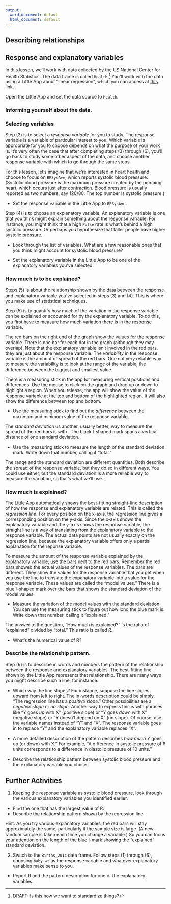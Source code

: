 ```yaml
---
output:
  word_document: default
  html_document: default
---
```

## Describing relationships

## Response and explanatory variables



In this lesson, we'll work with data collected by the US National Center for Health Statistics. The data frame is called `Health`.^[DRAFT: Is this how we want to standardize things?] You'll work with the data using a Little App about "linear regression", which you can access at [this link](dtkaplan.shinyapps.io/LA_linear_regression/).

Open the Little App and set the data source to `Health`. 

### Informing yourself about the data.



### Selecting variables

Step (3) is to select a *response variable* for you to study. The response variable is a variable of particular interest to you. Which variable is appropriate for you to  choose depends on what the  purpose of your  work is. It's very often the case that after completing steps (3) through (6), you'll go back to study some other aspect of the data, and choose another response variable with  which to go through the same steps.

For this lesson, let's imagine that we're interested in heart health and choose to focus on `BPSysAve`, which reports systolic blood pressure. (Systolic blood pressure is the maximum pressure created by the pumping heart, which occurs just after contraction. Blood pressure is usually reported as two numbers,  say 120/80. The top number is systolic pressure.) 

* Set the response variable in the Little App to `BPSysAve`.

Step (4) is to  choose an explanatory variable. An explanatory variable  is one that you think might explain something about the response variable. For instance, you might think that a high `Pulse` rate is what's behind a high systolic  pressure. Or perhaps  you hypothesize that taller people have higher systolic pressure. 

* Look through the list of variables. What are a few reasonable ones that you think might account for systolic blood pressure? 

* Set the explanatory  variable in the Little App to be one of the explanatory variables you've selected. 

### How much is to be explained?

Steps (5) is about the relationship shown by the data between the response  and explanatory variable you've selected in steps (3) and (4). This is where you make use of statistical techniques.

Step (5) is to quantify how much of the variation in the response variable can be explained or accounted for by the explanatory variable. To do this, you first have to measure how much variation there is in the response variable. 

The red bars on the right  end of the graph show the values for the response variable. There is one bar for each dot in the graph (although they may overlap). Note that the explanatory variable isn't involved in  the red bars, they are just about the  response  variable. The *variability* in the response variable is the amount of spread of the red bars. One  not very reliable way to measure the variability is to look at the range of the variable, the difference between the biggest and smallest value.

There is a measuring stick in the app for measuring vertical positions and differences. Use the mouse to click on the graph and drag  up or down to highlight a region. When you release, the app will show the value of the response variable at the top and bottom of the highlighted region. It will also show the difference between top and bottom.

* Use the measuring stick to find out the *difference* between the maximum and minimum value of the response variable.

The *standard deviation* us another, usually better, way to measure the spread of the red bars is with . The black I-shaped mark spans a vertical distance of one standard deviation.

* Use the measuring stick to measure the length of the standard deviation mark. Write down that number, calling it "total."

The range and the standard deviation  are different quantities. Both describe the spread of the response variable, but they do so in  different ways. You could use either,  but the standard deviation is a more reliable way to measure the variation, so that's what we'll use.

### How much is explained?

The Little App automatically shows the best-fitting  straight-line description of how the response and explanatory variable are related. This is called the *regression line*. For every position on the x-axis, the regression line gives a corresponding position on the y-axis. Since  the x-axis shows the explanatory variable and the y-axis shows the response variable, the straight line is a way of translating from the explanatory variable to the response variable. The actual data points are not usually exactly on the regression line, because the explanatory variable offers only a partial explanation for the reponse variable. 

To measure the amount of the response variable explained by the explanatory  variable, use  the  bars next to the red bars. Remember the red bars showed the actual values of the response variables. The  bars are different. They show the values for the response variable that you get when you use the line to translate the expanatory variable into a value for the response variable. These values are called the "model values." There is a blue I-shaped mark over the  bars that shows the standard deviation of the model values.  

* Measure the variation of the model values with the standard deviation. You can use the measuring stick to figure out how long the blue mark is. Write down that number,  calling it "explained."

The answer to the question, "How much is explained?" is the ratio of "explained" divided by "total."  This ratio is called *R*.

* What's the numerical value of R?

### Describe the relationship pattern.

Step (6) is to describe in words and numbers the pattern of the relationship between the response and explanatory variables. The best-fitting  line shown by the Little App represents that relationship. There are many ways you might describe such a line, for instance:

- Which  way the line slopes? For instance, suppose the line slopes upward from left to right. The in-words description could be simply, "The regression line has a *positive slope*." Other possibilities are a *negative slope* or *no slope*. Another way to express this is with phrases like "Y goes *up* with X" (positive slope) or "Y goes *down* with  X" (negative slope) or "Y doesn't depend on X" (no slope). Of course, use the variable names instead of "Y" and "X". The response variable goes in to replace "Y" and the explanatory variable replaces "X". 
- A more detailed description of the pattern describes *how much* Y goes up (or down) with X." For example,  "A difference in systolic pressure of 6 units corresponds to a  difference in  diastolic pressure of 10 units." 

* Describe the relationship pattern between systolic blood pressure and the explanatory variable you chose.

## Further Activities

1. Keeping the response variable as systolic blood pressure, look through the various explanatory variables you  identified earlier. 

* Find the one that has the largest value of R. 
* Describe the relationship pattern shown by the regression line.

Hint: As you try various explanatory variables, the red bars will stay approximately the same, particularly if the sample size is large. (A new random sample is taken each time you change a variable.) So you can focus your attention on the length of the blue I-mark showing the "explained" standard deviation.

2. Switch  to the `Births_2014` data frame. Follow steps (1)  through (6), choosing `baby_wt` as the response variable and whatever explanatory variables make sense to you. 

* Report R and the pattern description for one of the explanatory variables.
